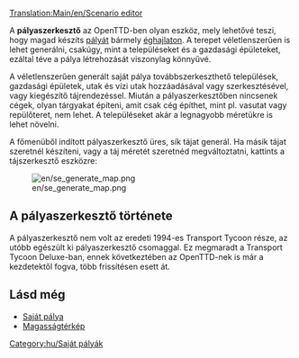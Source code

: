 [[Translation:Main/en/Scenario editor]]{{en/-}}{{hu/Tartalomjegyzék}}

A '''pályaszerkesztő''' az OpenTTD-ben olyan eszköz, mely lehetővé teszi, hogy magad készíts [[Main/hu/Saját pálya|pályát]] bármely [[Main/hu/Éghajlatok|éghajlaton]]. A terepet véletlenszerűen is lehet generálni, csakúgy, mint a településeket és a gazdasági épületeket, ezáltal téve a pálya létrehozását viszonylag könnyűvé.

A véletlenszerűen generált saját pálya továbbszerkeszthető települések, gazdasági épületek, utak és vízi utak hozzáadásával vagy szerkesztésével, vagy kiegészítő tájrendezéssel. Miután a pályaszerkesztőben nincsenek cégek, olyan tárgyakat építeni, amit csak cég építhet, mint pl. vasutat vagy repülőteret, nem lehet. A településeket akár a legnagyobb méretükre is lehet növelni. 

A főmenüből indított pályaszerkesztő üres, sík tájat generál. Ha másik tájat szeretnél készíteni, vagy a táj méretét szeretnéd megváltoztatni, kattints a tájszerkesztő eszközre:

[[File:en/se generate map.png]]

==A pályaszerkesztő története==
A pályaszerkesztő nem volt az eredeti 1994-es Transport Tycoon része, az utóbb egészült ki pályaszerkesztő csomaggal. Ez megmaradt a Transport Tycoon Deluxe-ban, ennek következtében az OpenTTD-nek is már a kezdetektől fogva, több frissítésen esett át. 

==Lásd még==
* [[Main/hu/Saját pálya|Saját pálya]]
* [[Main/hu/Magasságtérkép|Magasságtérkép]]

[[Category:hu/Saját pályák]]